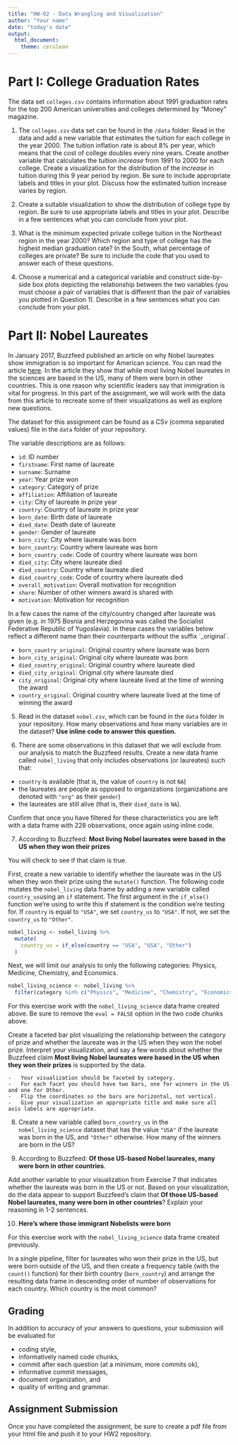 ---
title: "HW-02 - Data Wrangling and Visualization"
author: "Your name"
date: "today's date"
output: 
  html_document: 
    theme: cerulean
---

# Part I:  College Graduation Rates
The data set `colleges.csv` contains information about 1991 graduation rates for the top 200 American universities and colleges determined by "Money" magazine. 


1.  The `colleges.csv` data set can be found in the `/data` folder.  Read in the data and add a new variable that estimates the tuition for each college in the year 2000.  The tuition inflation rate is about 8% per year, which means that the cost of college doubles every nine years.  Create another variable that calculates the tuition *increase* from 1991 to 2000 for each college.  Create a visualization for the distribution of the *increase* in tuition during this 9 year period by region.  Be sure to include appropriate labels and titles in your plot.  Discuss how the estimated tuition increase varies by region.

2.  Create a suitable visualization to show the distribution of college type by region.  Be sure to use appropriate labels and titles in your plot.  Describe in a few sentences what you can conclude from your plot.   

3.  What is the minimum expected private college tuition in the Northeast region in the year 2000?  Which region and type of college has the highest median graduation rate?  In the South, what percentage of colleges are private? Be sure to include the code that you used to answer each of these questions.

4.  Choose a numerical and a categorical variable and construct side-by-side box plots depicting the relationship between the two variables (you must choose a pair of variables that is different than the pair of variables you plotted in Question 1).  Describe in a few sentences what you can conclude from your plot.


# Part II: Nobel Laureates

In January 2017, Buzzfeed published an article on why Nobel laureates show immigration is so important for American science.
You can read the article [here](https://www.buzzfeednews.com/article/peteraldhous/immigration-and-science).
In the article they show that while most living Nobel laureates in the sciences are based in the US, many of them were born in other countries.
This is one reason why scientific leaders say that immigration is vital for progress.
In this part of the assignment, we will work with the data from this article to recreate some of their visualizations as well as explore new questions.

The dataset for this assignment can be found as a CSv (comma separated values) file in the `data` folder of your repository.


The variable descriptions are as follows:

-   `id`: ID number
-   `firstname`: First name of laureate
-   `surname`: Surname
-   `year`: Year prize won
-   `category`: Category of prize
-   `affiliation`: Affiliation of laureate
-   `city`: City of laureate in prize year
-   `country`: Country of laureate in prize year
-   `born_date`: Birth date of laureate
-   `died_date`: Death date of laureate
-   `gender`: Gender of laureate
-   `born_city`: City where laureate was born
-   `born_country`: Country where laureate was born
-   `born_country_code`: Code of country where laureate was born
-   `died_city`: City where laureate died
-   `died_country`: Country where laureate died
-   `died_country_code`: Code of country where laureate died
-   `overall_motivation`: Overall motivation for recognition
-   `share`: Number of other winners award is shared with
-   `motivation`: Motivation for recognition

In a few cases the name of the city/country changed after laureate was given (e.g. in 1975 Bosnia and Herzegovina was called the Socialist Federative Republic of Yugoslavia).
In these cases the variables below reflect a different name than their counterparts without the suffix \`\_original\`.

-   `born_country_original`: Original country where laureate was born
-   `born_city_original`: Original city where laureate was born
-   `died_country_original`: Original country where laureate died
-   `died_city_original`: Original city where laureate died
-   `city_original`: Original city where laureate lived at the time of winning the award
-   `country_original`: Original country where laureate lived at the time of winning the award


5.  Read in the dataset `nobel.csv`, which can be found in the `data` folder in your repository. How many observations and how many variables are in the dataset?  **Use inline code to answer this question.**

6.  There are some observations in this dataset that we will exclude from our analysis to match the Buzzfeed results.  Create a new data frame called `nobel_living` that only includes observations (or laureates) such that:

-   `country` is available (that is, the value of `country` is not `NA`)
-   the laureates are people as opposed to organizations (organizations are denoted with `"org"` as their `gender`)
-   the laureates are still alive (that is, their `died_date` is `NA`).  

Confirm that once you have filtered for these characteristics you are left with a data frame with 228 observations, once again using inline code.

7.  According to Buzzfeed:  **Most living Nobel laureates were based in the US when they won their prizes**

You will check to see if that claim is true.

First, create a new variable to identify whether the laureate was in the US when they won their prize using the `mutate()` function.
The following code mutates the `nobel_living` data frame by adding a new variable called `country_us`using an `if` statement.
The first argument in the `if_else()` function we're using to write this if statement is the condition we're testing for.
If `country` is equal to `"USA"`, we set `country_us` to `"USA"`.
If not, we set the `country_us` to `"Other"`.


```{r eval = FALSE}
nobel_living <- nobel_living %>%
  mutate(
    country_us = if_else(country == "USA", "USA", "Other")
  )
```

Next, we will limit our analysis to only the following categories: Physics, Medicine, Chemistry, and Economics.

```{r eval = FALSE}
nobel_living_science <- nobel_living %>%
  filter(category %in% c("Physics", "Medicine", "Chemistry", "Economics"))
```

For this exercise work with the `nobel_living_science` data frame created above.  Be sure to remove the `eval = FALSE` option in the two code chunks above.

Create a faceted bar plot visualizing the relationship between the category of prize and whether the laureate was in the US when they won the nobel prize.
    Interpret your visualization, and say a few words about whether the Buzzfeed claim **Most living Nobel laureates were based in the US when they won their prizes** is supported by the data.

    -   Your visualization should be faceted by category.
    -   For each facet you should have two bars, one for winners in the US and one for Other.
    -   Flip the coordinates so the bars are horizontal, not vertical.
    -   Give your visualization an appropriate title and make sure all axis labels are appropriate.


8.  Create a new variable called `born_country_us` in the `nobel_living_science` dataset that has the value `"USA"` if the laureate was born in the US, and `"Other"` otherwise.
How many of the winners are born in the US?

9.  According to Buzzfeed:  **Of those US-based Nobel laureates, many were born in other countries**.

Add another variable to your visualization from Exercise 7 that indicates whether the laureate was born in the US or not.
    Based on your visualization, do the data appear to support Buzzfeed's claim that **Of those US-based Nobel laureates, many were born in other countries**?
    Explain your reasoning in 1-2 sentences.

  
10. **Here's where those immigrant Nobelists were born**

For this exercise work with the `nobel_living_science` data frame created previously.

In a single pipeline, filter for laureates who won their prize in the US, but were born outside of the US, and then create a frequency table (with the `count()` function) for their birth country (`born_country`) and arrange the resulting data frame in descending order of number of observations for each country. Which country is the most common?

## Grading

In addition to accuracy of your answers to questions, your submission will be 
evaluated for

- coding style,
- informatively named code chunks,
- commit after each question (at a minimum, more commits ok),
- informative commit messages,
- document organization, and
- quality of writing and grammar.

## Assignment Submission

Once you have completed the assignment, be sure to create a pdf file from your html file and push it to your HW2 repository.